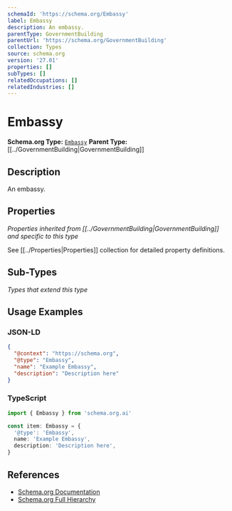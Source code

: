 ```yaml
---
schemaId: 'https://schema.org/Embassy'
label: Embassy
description: An embassy.
parentType: GovernmentBuilding
parentUrl: 'https://schema.org/GovernmentBuilding'
collection: Types
source: schema.org
version: '27.01'
properties: []
subTypes: []
relatedOccupations: []
relatedIndustries: []
---
```

# Embassy

**Schema.org Type:** [`Embassy`](https://schema.org/Embassy)
**Parent Type:** [[../GovernmentBuilding|GovernmentBuilding]]

## Description

An embassy.

## Properties

*Properties inherited from [[../GovernmentBuilding|GovernmentBuilding]] and specific to this type*

See [[../Properties|Properties]] collection for detailed property definitions.

## Sub-Types

*Types that extend this type*

## Usage Examples

### JSON-LD

```json
{
  "@context": "https://schema.org",
  "@type": "Embassy",
  "name": "Example Embassy",
  "description": "Description here"
}
```

### TypeScript

```typescript
import { Embassy } from 'schema.org.ai'

const item: Embassy = {
  '@type': 'Embassy',
  name: 'Example Embassy',
  description: 'Description here',
}
```

## References

- [Schema.org Documentation](https://schema.org/Embassy)
- [Schema.org Full Hierarchy](https://schema.org/docs/full.html)
